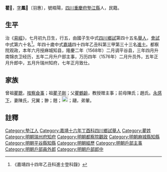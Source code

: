 {{明清人物信息框
| 姓名 = 瞿𦒎〔羽惠〕
| 原名 =
| 圖片名稱= 
| 圖片大小 =
| 圖片說明 = 
| 最高職務 =瑞州府知府
| 國家 = 大明 
| 爵位 =
| 籍貫 = [[四川|四川]][[重慶府|重慶府]][[墊江縣|墊江縣]]
| 族裔 = 
| 字號 = 
| 諡號 =
| 出生日期 = 嘉靖元年壬午七月初九日
| 出生地點 =
| 逝世日期 = 卒年不詳 
| 逝世地點 =
| 墓葬 =
| 配偶 = 陳氏，封安人
| 親屬 = （子）瞿廷儀、瞿廷元
| 出身 =
* 嘉靖十六年丁酉科舉人
* 嘉靖四十四年乙丑科同進士出身
| 經歷 =
| 著作 = 
}}
'''瞿𦒎'''{{BD|1522年||？年||}}，[[表字|字]]'''鳳𦒎'''〔羽惠〕，號梧陽，[[四川|四川]][[重慶府|重慶府]][[墊江縣|墊江縣]]人，民籍。

==生平==
治《[[易經|易經]]》，七月初九日生，行五，由國子生中式[[四川|四川]][[鄉試|鄉試]]第四十五名[[舉人|舉人]]，[[會試|會試]]中式第六十名<ref>《嘉靖四十四年乙丑科進士登科錄》</ref>。年四十歲中式[[嘉靖|嘉靖]]四十四年乙丑科第三甲第三十三名[[進士|進士]]。都察院观政，本年六月授麻城知县，隆慶二年（1568年）二月调平谷县，三年四月升南锦衣卫经历，五年二月升户部主事，万历四年（1576年）二月升员外，五年正月升郎中，五月升瑞州知府，七年正月致仕。

==家族== 
曾祖[[瞿聰|瞿聰]]，[[按察|按察]][[僉事|僉事]]；祖[[瞿子剛|瞿子剛]]；父[[瞿鶴齡|瞿鶴齡]]，教授赠主事；前母陳氏；趙氏。[[永感下|永感下]]，妻陳氏，兄翼；翀；翹；[[File:⿰羽飛.jpg|20px]]；翮，弟翬。

==註釋==
{{reflist}}
{{start box}}
{{s-off}}
{{s-before|[[金昭|金昭]]}}
{{s-title|明朝瑞州府知府|1577年－1579年}}
{{s-after|[[周良賓|周良賓]]}}
{{end box}}

{{嘉靖四十四年乙丑科殿试金榜}}

[[Category:墊江人|Category:墊江人]]
[[Category:嘉靖十六年丁酉科四川鄉試舉人|Category:嘉靖十六年丁酉科四川鄉試舉人]]
[[Category:瞿姓|Category:瞿姓]]
[[Category:明朝瑞州府知府|Category:明朝瑞州府知府]]
[[Category:明朝都察院觀政|Category:明朝都察院觀政]]
[[Category:明朝麻城縣知縣|Category:明朝麻城縣知縣]]
[[Category:明朝平谷縣知縣|Category:明朝平谷縣知縣]]
[[Category:明朝經歷|Category:明朝經歷]]
[[Category:明朝戶部主事|Category:明朝戶部主事]]
[[Category:明朝戶部員外郎|Category:明朝戶部員外郎]]
[[Category:明朝戶部郎中|Category:明朝戶部郎中]]


{{明朝人物小作品}}